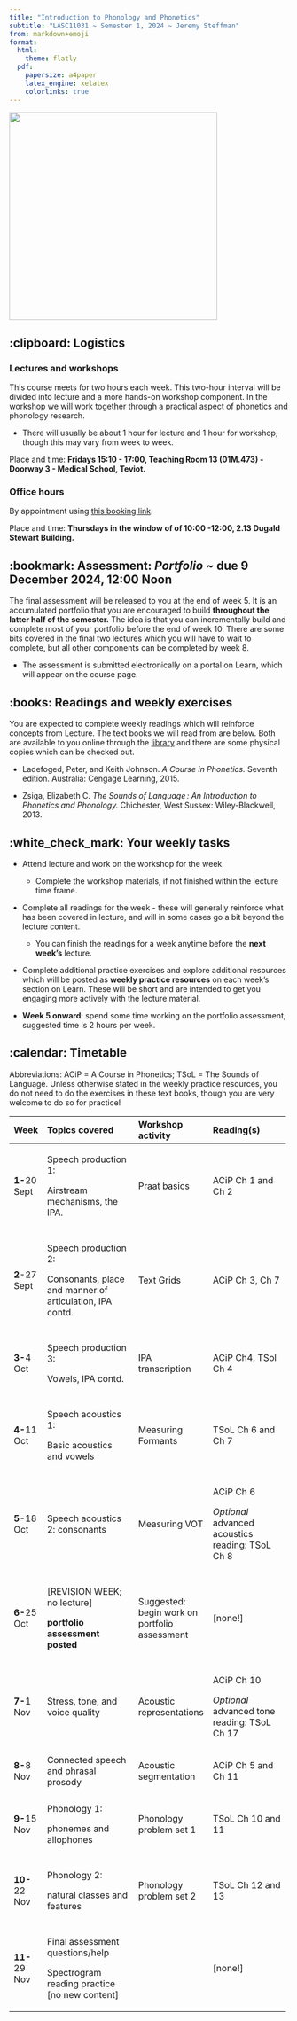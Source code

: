 ```yaml
---
title: "Introduction to Phonology and Phonetics"
subtitle: "LASC11031 ~ Semester 1, 2024 ~ Jeremy Steffman"
from: markdown+emoji
format:
  html:
    theme: flatly
  pdf:  
    papersize: a4paper
    latex_engine: xelatex
    colorlinks: true
---
```


![](images/praat.png){fig-align="center" width="375"}

## :clipboard: Logistics

### Lectures and workshops

This course meets for two hours each week. This two-hour interval will be divided into lecture and a more hands-on workshop component. In the workshop we will work together through a practical aspect of phonetics and phonology research.

-   There will usually be about 1 hour for lecture and 1 hour for workshop, though this may vary from week to week.

Place and time: **Fridays 15:10 - 17:00, Teaching Room 13 (01M.473) - Doorway 3 - Medical School, Teviot.**

### Office hours

By appointment using [this booking link](https://jeremysteffman.youcanbook.me/).

Place and time: **Thursdays in the window of of 10:00 -12:00, 2.13 Dugald Stewart Building.**

## :bookmark: Assessment: *Portfolio* *\~* **due 9 December 2024, 12:00 Noon**

The final assessment will be released to you at the end of week 5. It is an accumulated portfolio that you are encouraged to build **throughout the latter half of the semester.** The idea is that you can incrementally build and complete most of your portfolio before the end of week 10. There are some bits covered in the final two lectures which you will have to wait to complete, but all other components can be completed by week 8.

-   The assessment is submitted electronically on a portal on Learn, which will appear on the course page.

## :books: Readings and weekly exercises

You are expected to complete weekly readings which will reinforce concepts from Lecture. The text books we will read from are below. Both are available to you online through the [library](https://discovered.ed.ac.uk/discovery/search?vid=44UOE_INST:44UOE_VU2) and there are some physical copies which can be checked out.

-   Ladefoged, Peter, and Keith Johnson. *A Course in Phonetics.* Seventh edition. Australia: Cengage Learning, 2015.

-   Zsiga, Elizabeth C. *The Sounds of Language : An Introduction to Phonetics and Phonology.* Chichester, West Sussex: Wiley-Blackwell, 2013.

## :white_check_mark: Your weekly tasks

-   Attend lecture and work on the workshop for the week.

    -   Complete the workshop materials, if not finished within the lecture time frame.

-   Complete all readings for the week - these will generally reinforce what has been covered in lecture, and will in some cases go a bit beyond the lecture content.

    -   You can finish the readings for a week anytime before the **next** **week's** lecture.

-   Complete additional practice exercises and explore additional resources which will be posted as **weekly practice resources** on each week's section on Learn. These will be short and are intended to get you engaging more actively with the lecture material.

-   **Week 5 onward**: spend some time working on the portfolio assessment, suggested time is 2 hours per week.

\newpage

## :calendar: Timetable

Abbreviations: ACiP = A Course in Phonetics; TSoL = The Sounds of Language. Unless otherwise stated in the weekly practice resources, you do not need to do the exercises in these text books, though you are very welcome to do so for practice!

::: latex
\footnotesize
:::

+---------------+----------------------------------------------------------+-----------------------------------------------+--------------------------------------------------+
| Week          | Topics covered                                           | Workshop activity                             | Reading(s)                                       |
+===============+:=========================================================+:==============================================+:=================================================+
| **1-**20 Sept | Speech production 1:                                     | Praat basics                                  | ACiP Ch 1 and Ch 2                               |
|               |                                                          |                                               |                                                  |
|               | Airstream mechanisms, the IPA.                           |                                               |                                                  |
+---------------+----------------------------------------------------------+-----------------------------------------------+--------------------------------------------------+
|               |                                                          |                                               |                                                  |
+---------------+----------------------------------------------------------+-----------------------------------------------+--------------------------------------------------+
| **2**-27 Sept | Speech production 2:                                     | Text Grids                                    | ACiP Ch 3, Ch 7                                  |
|               |                                                          |                                               |                                                  |
|               | Consonants, place and manner of articulation, IPA contd. |                                               |                                                  |
+---------------+----------------------------------------------------------+-----------------------------------------------+--------------------------------------------------+
|               |                                                          |                                               |                                                  |
+---------------+----------------------------------------------------------+-----------------------------------------------+--------------------------------------------------+
| **3-**4 Oct   | Speech production 3:                                     | IPA transcription                             | ACiP Ch4, TSol Ch 4                              |
|               |                                                          |                                               |                                                  |
|               | Vowels, IPA contd.                                       |                                               |                                                  |
+---------------+----------------------------------------------------------+-----------------------------------------------+--------------------------------------------------+
|               |                                                          |                                               |                                                  |
+---------------+----------------------------------------------------------+-----------------------------------------------+--------------------------------------------------+
| **4-**11 Oct  | Speech acoustics 1:                                      | Measuring Formants                            | TSoL Ch 6 and Ch 7                               |
|               |                                                          |                                               |                                                  |
|               | Basic acoustics and vowels                               |                                               |                                                  |
+---------------+----------------------------------------------------------+-----------------------------------------------+--------------------------------------------------+
|               |                                                          |                                               |                                                  |
+---------------+----------------------------------------------------------+-----------------------------------------------+--------------------------------------------------+
| **5-**18 Oct  | Speech acoustics 2: consonants                           | Measuring VOT                                 | ACiP Ch 6                                        |
|               |                                                          |                                               |                                                  |
|               |                                                          |                                               | *Optional* advanced acoustics reading: TSoL Ch 8 |
+---------------+----------------------------------------------------------+-----------------------------------------------+--------------------------------------------------+
|               |                                                          |                                               |                                                  |
+---------------+----------------------------------------------------------+-----------------------------------------------+--------------------------------------------------+
| **6-**25 Oct  | \[REVISION WEEK; no lecture\]                            | Suggested: begin work on portfolio assessment | \[none!\]                                        |
|               |                                                          |                                               |                                                  |
|               | **portfolio assessment posted**                          |                                               |                                                  |
+---------------+----------------------------------------------------------+-----------------------------------------------+--------------------------------------------------+
|               |                                                          |                                               |                                                  |
+---------------+----------------------------------------------------------+-----------------------------------------------+--------------------------------------------------+
| **7-**1 Nov   | Stress, tone, and voice quality                          | Acoustic representations                      | ACiP Ch 10                                       |
|               |                                                          |                                               |                                                  |
|               |                                                          |                                               | *Optional* advanced tone reading: TSoL Ch 17     |
+---------------+----------------------------------------------------------+-----------------------------------------------+--------------------------------------------------+
|               |                                                          |                                               |                                                  |
+---------------+----------------------------------------------------------+-----------------------------------------------+--------------------------------------------------+
| **8-**8 Nov   | Connected speech and phrasal prosody                     | Acoustic segmentation                         | ACiP Ch 5 and Ch 11                              |
+---------------+----------------------------------------------------------+-----------------------------------------------+--------------------------------------------------+
|               |                                                          |                                               |                                                  |
+---------------+----------------------------------------------------------+-----------------------------------------------+--------------------------------------------------+
| **9-**15 Nov  | Phonology 1:                                             | Phonology problem set 1                       | TSoL Ch 10 and 11                                |
|               |                                                          |                                               |                                                  |
|               | phonemes and allophones                                  |                                               |                                                  |
+---------------+----------------------------------------------------------+-----------------------------------------------+--------------------------------------------------+
|               |                                                          |                                               |                                                  |
+---------------+----------------------------------------------------------+-----------------------------------------------+--------------------------------------------------+
| **10-**22 Nov | Phonology 2:                                             | Phonology problem set 2                       | TSoL Ch 12 and 13                                |
|               |                                                          |                                               |                                                  |
|               | natural classes and features                             |                                               |                                                  |
+---------------+----------------------------------------------------------+-----------------------------------------------+--------------------------------------------------+
|               |                                                          |                                               |                                                  |
+---------------+----------------------------------------------------------+-----------------------------------------------+--------------------------------------------------+
| **11-**29 Nov | Final assessment questions/help                          |                                               | \[none!\]                                        |
|               |                                                          |                                               |                                                  |
|               | Spectrogram reading practice \[no new content\]          |                                               |                                                  |
+---------------+----------------------------------------------------------+-----------------------------------------------+--------------------------------------------------+

::: latex
\normalsize
:::

## 
